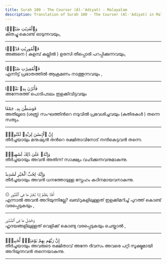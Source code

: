 ```yaml
---
title: Surah 100 - The Courser (Al-'Adiyat) - Malayalam
description: Translation of Surah 100 - The Courser (Al-'Adiyat) in Malayalam
---
```





<Aside type="quran" title="1">
وَٱلْعَٰدِيَٰتِ ضَبْحًۭا
</Aside>

<Aside type="reference" title="1">
കിതച്ചു കൊണ്ട്‌ ഓടുന്നവയും,
</Aside>

---

<Aside type="quran" title="2">
فَٱلْمُورِيَٰتِ قَدْحًۭا
</Aside>

<Aside type="reference" title="2">
അങ്ങനെ ( കുളമ്പ്‌ കല്ലില്‍ ) ഉരസി തീപ്പൊരി പറപ്പിക്കുന്നവയും,
</Aside>

---

<Aside type="quran" title="3">
فَٱلْمُغِيرَٰتِ صُبْحًۭا
</Aside>

<Aside type="reference" title="3">
എന്നിട്ട്‌ പ്രഭാതത്തില്‍ ആക്രമണം നടത്തുന്നവയും ,
</Aside>

---

<Aside type="quran" title="4">
فَأَثَرْنَ بِهِۦ نَقْعًۭا
</Aside>

<Aside type="reference" title="4">
അന്നേരത്ത്‌ പൊടിപടലം ഇളക്കിവിട്ടവയും
</Aside>

---

<Aside type="quran" title="5">
فَوَسَطْنَ بِهِۦ جَمْعًا
</Aside>

<Aside type="reference" title="5">
അതിലൂടെ (ശത്രു) സംഘത്തിന്‍റെ നടുവില്‍ പ്രവേശിച്ചവയും (കുതിരകള്‍ ) തന്നെ സത്യം.
</Aside>

---

<Aside type="quran" title="6">
إِنَّ ٱلْإِنسَٰنَ لِرَبِّهِۦ لَكَنُودٌۭ
</Aside>

<Aside type="reference" title="6">
തീര്‍ച്ചയായും മനുഷ്യന്‍ തന്‍റെ രക്ഷിതാവിനോട്‌ നന്ദികെട്ടവന്‍ തന്നെ.
</Aside>

---

<Aside type="quran" title="7">
وَإِنَّهُۥ عَلَىٰ ذَٰلِكَ لَشَهِيدٌۭ
</Aside>

<Aside type="reference" title="7">
തീര്‍ച്ചയായും അവന്‍ അതിന്ന്‌ സാക്ഷ്യം വഹിക്കുന്നവനുമാകുന്നു.
</Aside>

---

<Aside type="quran" title="8">
وَإِنَّهُۥ لِحُبِّ ٱلْخَيْرِ لَشَدِيدٌ
</Aside>

<Aside type="reference" title="8">
തീര്‍ച്ചയായും അവന്‍ ധനത്തോടുള്ള സ്നേഹം കഠിനമായവനാകുന്നു.
</Aside>

---

<Aside type="quran" title="9">
۞ أَفَلَا يَعْلَمُ إِذَا بُعْثِرَ مَا فِى ٱلْقُبُورِ
</Aside>

<Aside type="reference" title="9">
എന്നാല്‍ അവന്‍ അറിയുന്നില്ലേ? ഖബ്‌റുകളിലുള്ളത്‌ ഇളക്കിമറിച്ച്‌ പുറത്ത്‌ കൊണ്ട്‌ വരപ്പെടുകയും ,
</Aside>

---

<Aside type="quran" title="10">
وَحُصِّلَ مَا فِى ٱلصُّدُورِ
</Aside>

<Aside type="reference" title="10">
ഹൃദയങ്ങളിലുള്ളത്‌ വെളിക്ക്‌ കൊണ്ടു വരപ്പെടുകയും ചെയ്താല്‍ ,
</Aside>

---

<Aside type="quran" title="11">
إِنَّ رَبَّهُم بِهِمْ يَوْمَئِذٍۢ لَّخَبِيرٌۢ
</Aside>

<Aside type="reference" title="11">
തീര്‍ച്ചയായും അവരുടെ രക്ഷിതാവ്‌ അന്നേ ദിവസം അവരെ പറ്റി സൂക്ഷ്മമായി അറിയുന്നവന്‍ തന്നെയാകുന്നു.
</Aside>

---

